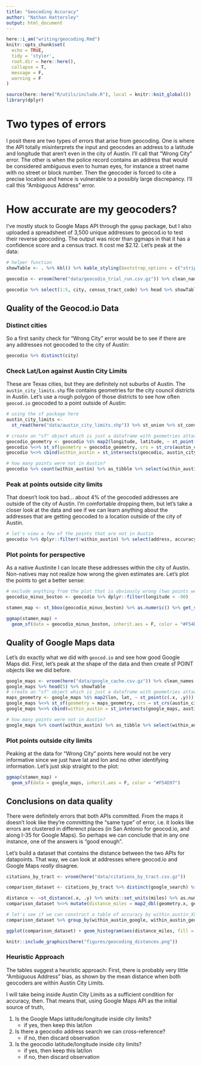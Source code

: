 ```yaml
---
title: "Geocoding Accuracy"
author: "Nathan Hattersley"
output: html_document
---
```


```r
here::i_am("writing/geocoding.Rmd")
knitr::opts_chunk$set(
  echo = TRUE,
  tidy = 'styler',
  root.dir = here::here(),
  collapse = T,
  message = F,
  warning = F
)
```
```r
source(here::here("R/utils/include.R"), local = knitr::knit_global())
library(dplyr)
```

# Two types of errors

I posit there are two types of errors that arise from geocoding. One is where the API totally misinterprets the input and geocodes an address to a latitude and longitude that aren't even in the city of Austin. I'll call that "Wrong City" error. The other is when the police record contains an address that would be considered ambiguous even to human eyes, for instance a street name with no street or block number. Then the geocoder is forced to cite a precise location and hence is vulnerable to a possibly large discrepancy. I'll call this "Ambiguous Address" error.

# How accurate are my geocoders?

I've mostly stuck to Google Maps API through the `ggmap` package, but I also uploaded a spreadsheet of 3,500 unique addresses to geocod.io to test their reverse geocoding. The output was nicer than ggmaps in that it has a confidence score and a census tract. It cost me $2.12. Let's peak at the data:

```r
# helper function
showTable <- . %>% kbl() %>% kable_styling(bootstrap_options = c("striped", "hover", "condensed", "responsive"))

geocodio <- vroom(here("data/geocodio_trial_run.csv.gz")) %>% clean_names

geocodio %>% select(1:5, city, census_tract_code) %>% head %>% showTable
```

## Quality of the Geocod.io Data

### Distinct cities

So a first sanity check for "Wrong City" error would be to see if there are any addresses not geocoded to the city of Austin:

```r
geocodio %>% distinct(city)
```


### Check Lat/Lon against Austin City Limits

These are Texas cities, but they are definitely not suburbs of Austin. The `austin_city_limits.shp` file contains geometries for the city council districts in Austin. Let's use a rough polygon of those districts to see how often `geocod.io` geocoded to a point outside of Austin:

```r
# using the sf package here
austin_city_limits <-
  st_read(here("data/austin_city_limits.shp")) %>% st_union %>% st_convex_hull

# create an "sf" object which is just a dataframe with geometries attached
geocodio_geometry <- geocodio %$% map2(longitude, latitude, ~ st_point(c(.x, .y)))
geocodio %<>% st_sf(geometry = geocodio_geometry, crs = st_crs(austin_city_limits))
geocodio %<>% cbind(within_austin = st_intersects(geocodio, austin_city_limits, sparse = F))

# how many points were not in Austin?
geocodio %>% count(within_austin) %>% as_tibble %>% select(within_austin, n)
```

### Peak at points outside city limits

That doesn't look too bad... about 4% of the geocoded addresses are outside of the city of Austin. I'm comfortable dropping them, but let's take a closer look at the data and see if we can learn anything about the addresses that are getting geocoded to a location outside of the city of Austin.

```r
# let's view a few of the points that are not in Austin
geocodio %>% dplyr::filter(!within_austin) %>% select(address, accuracy_score, city, county) %>% head(10) %>% showTable
```

### Plot points for perspective

As a native Austinite I can locate these addresses within the city of Austin. Non-natives may not realize how wrong the given estimates are. Let's plot the points to get a better sense:
```r
# exclude anything from the plot that is obviously wrong (two points were located in Boston :( )
geocodio_minus_boston <- geocodio %>% dplyr::filter(longitude < -90)

stamen_map <- st_bbox(geocodio_minus_boston) %>% as.numeric() %>% get_stamenmap()

ggmap(stamen_map) +
  geom_sf(data = geocodio_minus_boston, inherit.aes = F, color = "#F54D97")
```

## Quality of Google Maps data

Let's do exactly what we did with `geocod.io` and see how good Google Maps did. First, let's peak at the shape of the data and then create sf POINT objects like we did before.

```r
google_maps <- vroom(here("data/google_cache.csv.gz")) %>% clean_names
google_maps %>% head(5) %>% showTable
# create an "sf" object which is just a dataframe with geometries attached
maps_geometry <- google_maps %$% map2(lon, lat, ~ st_point(c(.x, .y)))
google_maps %<>% st_sf(geometry = maps_geometry, crs = st_crs(austin_city_limits))
google_maps %<>% cbind(within_austin = st_intersects(google_maps, austin_city_limits, sparse = F))

# how many points were not in Austin?
google_maps %>% count(within_austin) %>% as_tibble %>% select(within_austin, n)
```

### Plot points outside city limits

Peaking at the data for "Wrong City" points here would not be very informative since we just have lat and lon and no other identifying information. Let's just skip straight to the plot:

```r
ggmap(stamen_map) +
  geom_sf(data = google_maps, inherit.aes = F, color = "#F54D97")
```

## Conclusions on data quality

There were definitely errors that both APIs committed. From the maps it doesn't look like they're committing the "same type" of error, i.e. it looks like errors are clustered in differenct places (in San Antonio for geocod.io, and along I-35 for Google Maps). So perhaps we can conclude that in any one instance, one of the answers is "good enough". 

Let's build a dataset that contains the distance between the two APIs for datapoints. That way, we can look at addresses where geocod.io and Google Maps *really* disagree.

```r
citations_by_tract <- vroom(here("data/citations_by_tract.csv.gz"))

comparison_dataset <- citations_by_tract %>% distinct(google_search) %>% inner_join(google_maps, c("google_search")) %>% inner_join(geocodio, c("google_search" = "address"))

distance <- ~st_distance(.x, .y) %>% units::set_units(miles) %>% as.numeric
comparison_dataset %<>% mutate(distance_miles = map2_dbl(geometry.x, geometry.y, distance)) %>% rename(within_austin_google = within_austin.x, within_austin_geocodio = within_austin.y)

# let's see if we can construct a table of accuracy by within_austin_XXX
comparison_dataset %>% group_by(within_austin_google, within_austin_geocodio) %>% summarise(count = n(), `Miles 25%` = quantile(distance_miles, 0.25), `Miles 50%` = median(distance_miles), `Miles 75%` = quantile(distance_miles, 0.75)) %>% showTable
```

```r
ggplot(comparison_dataset) + geom_histogram(aes(distance_miles, fill = glue("{within_austin_geocodio}{within_austin_google}")), bins = 75) + facet_wrap( ~ within_austin_google + within_austin_geocodio, ncol = 1, scales = "free", labeller = "label_both") + theme_fivethirtyeight() + theme(legend.position = "none") + labs(title = "Distance in miles between Google and Geocod.io Estimate", subtitle = "Cross-tabulated by \"Wrong City\" errors*", caption = "*Note scale differences")
```
```r
knitr::include_graphics(here("figures/geocoding_distances.png"))
```

### Heuristic Approach

The tables suggest a heuristic approach: First, there is probably very little "Ambiguous Address" bias, as shown by the mean distance when both geocoders are within Austin City Limits.

I will take being inside Austin City Limits as a sufficient condition for accuracy, then. That means that, using Google Maps API as the initial source of truth,

1. Is the Google Maps latitude/longitude inside city limits?
      - if yes, then keep this lat/lon
2. Is there a geocodio address search we can cross-reference?
      - if no, then discard observation
3. Is the geocodio latitude/longitude inside city limits?
      - if yes, then keep this lat/lon
      - if no, then discard observation